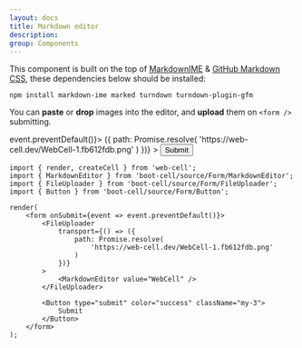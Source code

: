 ```yaml
---
layout: docs
title: Markdown editor
description:
group: Components
---
```




This component is built on the top of [MarkdownIME][1] & [GitHub Markdown CSS][2],
these dependencies below should be installed:

```Shell
npm install markdown-ime marked turndown turndown-plugin-gfm
```

You can **paste** or **drop** images into the editor, and **upload** them on `<form />` submitting.

<Example>
    <form onSubmit={event => event.preventDefault()}>
        <FileUploader
            transport={() => ({
                path: Promise.resolve(
                    'https://web-cell.dev/WebCell-1.fb612fdb.png'
                )
            })}
        >
            <MarkdownEditor value="WebCell" />
        </FileUploader>
        <Button type="submit" color="success" className="my-3">
            Submit
        </Button>
    </form>
</Example>

```TSX
import { render, createCell } from 'web-cell';
import { MarkdownEditor } from 'boot-cell/source/Form/MarkdownEditor';
import { FileUploader } from 'boot-cell/source/Form/FileUploader';
import { Button } from 'boot-cell/source/Form/Button';

render(
    <form onSubmit={event => event.preventDefault()}>
        <FileUploader
            transport={() => ({
                path: Promise.resolve(
                    'https://web-cell.dev/WebCell-1.fb612fdb.png'
                )
            })}
        >
            <MarkdownEditor value="WebCell" />
        </FileUploader>

        <Button type="submit" color="success" className="my-3">
            Submit
        </Button>
    </form>
);
```

[1]: https://laobubu.net/MarkdownIME/
[2]: https://sindresorhus.com/github-markdown-css/
